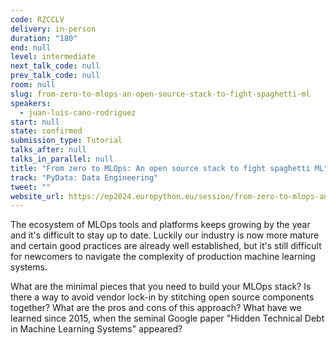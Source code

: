 ```yaml
---
code: RZCCLV
delivery: in-person
duration: "180"
end: null
level: intermediate
next_talk_code: null
prev_talk_code: null
room: null
slug: from-zero-to-mlops-an-open-source-stack-to-fight-spaghetti-ml
speakers:
  - juan-luis-cano-rodriguez
start: null
state: confirmed
submission_type: Tutorial
talks_after: null
talks_in_parallel: null
title: "From zero to MLOps: An open source stack to fight spaghetti ML"
track: "PyData: Data Engineering"
tweet: ""
website_url: https://ep2024.europython.eu/session/from-zero-to-mlops-an-open-source-stack-to-fight-spaghetti-ml
---
```


The ecosystem of MLOps tools and platforms keeps growing by the year and it's
difficult to stay up to date. Luckily our industry is now more mature and
certain good practices are already well established, but it's still difficult
for newcomers to navigate the complexity of production machine learning systems.

What are the minimal pieces that you need to build your MLOps stack? Is there a
way to avoid vendor lock-in by stitching open source components together? What
are the pros and cons of this approach? What have we learned since 2015, when
the seminal Google paper "Hidden Technical Debt in Machine Learning Systems"
appeared?

